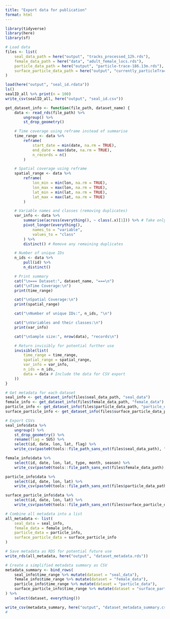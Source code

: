 ```yaml
---
title: "Export data for publication"
format: html
---
```


```r
library(tidyverse)
library(here)
library(sf)

# Load data
files <- list(
    seal_data_path = here("output", "tracks_processed_12h.rds"),
    female_data_path = here("data", "adult_female_locs.rds"),
    particle_data_path = here("output", "particle-trace-186.13m.rds"),
    surface_particle_data_path = here("output", "currently_particleTrace.rds")
)
```


```r

load(here("output", "seal_id.rdata"))
ls()
sealID_all %>% print(n = 100)
write_csv(sealID_all, here("output", "seal_id.csv"))

```


```r
get_dataset_info <- function(file_path, dataset_name) {
    data <- read_rds(file_path) %>%
        ungroup() %>%
        st_drop_geometry()

    # Time coverage using reframe instead of summarise
    time_range <- data %>%
        reframe(
            start_date = min(date, na.rm = TRUE),
            end_date = max(date, na.rm = TRUE),
            n_records = n()
        )

    # Spatial coverage using reframe
    spatial_range <- data %>%
        reframe(
            lon_min = min(lon, na.rm = TRUE),
            lon_max = max(lon, na.rm = TRUE),
            lat_min = min(lat, na.rm = TRUE),
            lat_max = max(lat, na.rm = TRUE)
        )

    # Variable names and classes (removing duplicates)
    var_info <- data %>%
        summarise(across(everything(), ~ class(.x)[1])) %>% # Take only first class
        pivot_longer(everything(),
            names_to = "variable",
            values_to = "class"
        ) %>%
        distinct() # Remove any remaining duplicates

    # Number of unique IDs
    n_ids <- data %>%
        pull(id) %>%
        n_distinct()

    # Print summary
    cat("\n=== Dataset:", dataset_name, "===\n")
    cat("\nTime Coverage:\n")
    print(time_range)

    cat("\nSpatial Coverage:\n")
    print(spatial_range)

    cat("\nNumber of unique IDs:", n_ids, "\n")

    cat("\nVariables and their classes:\n")
    print(var_info)

    cat("\nSample size:", nrow(data), "records\n")

    # Return invisibly for potential further use
    invisible(list(
        time_range = time_range,
        spatial_range = spatial_range,
        var_info = var_info,
        n_ids = n_ids,
        data = data # Include the data for CSV export
    ))
}
```

```r
# Get metadata for each dataset
seal_info <- get_dataset_info(files$seal_data_path, "seal_data")
female_info <- get_dataset_info(files$female_data_path, "female_data")
particle_info <- get_dataset_info(files$particle_data_path, "particle_data")
surface_particle_info <- get_dataset_info(files$surface_particle_data_path, "surface_particle_data")
```

```r
# Export CSVs
seal_info$data %>%
    ungroup() %>%
    st_drop_geometry() %>%
    rename(flag = SUS) %>%
    select(id, date, lon, lat, flag) %>%
    write_csv(paste0(tools::file_path_sans_ext(files$seal_data_path), ".csv"))

female_info$data %>%
    select(id, date, lon, lat, type, month, season) %>%
    write_csv(paste0(tools::file_path_sans_ext(files$female_data_path), ".csv"))

particle_info$data %>%
    select(id, date, lon, lat) %>%
    write_csv(paste0(tools::file_path_sans_ext(files$particle_data_path), ".csv"))

surface_particle_info$data %>%
    select(id, date, lon, lat) %>%
    write_csv(paste0(tools::file_path_sans_ext(files$surface_particle_data_path), ".csv"))
```

```r
# Combine all metadata into a list
all_metadata <- list(
    seal_data = seal_info,
    female_data = female_info,
    particle_data = particle_info,
    surface_particle_data = surface_particle_info
)

# Save metadata as RDS for potential future use
write_rds(all_metadata, here("output", "dataset_metadata.rds"))

# Create a simplified metadata summary as CSV
metadata_summary <- bind_rows(
    seal_info$time_range %>% mutate(dataset = "seal_data"),
    female_info$time_range %>% mutate(dataset = "female_data"),
    particle_info$time_range %>% mutate(dataset = "particle_data"),
    surface_particle_info$time_range %>% mutate(dataset = "surface_particle_data")
) %>%
    select(dataset, everything())

write_csv(metadata_summary, here("output", "dataset_metadata_summary.csv"))
#
```
